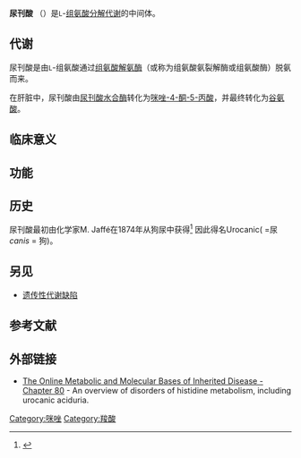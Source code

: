 {{chembox
| verifiedrevid = 436802684
|ImageFile=Urocanic acid.svg
|ImageSize=
|IUPACName=
|OtherNames=
|Section1= {{Chembox Identifiers
| CASNo = 104-98-3
| CASNo_Ref = {{cascite|correct|??}}
|  PubChem = 1178
|  SMILES = C1=C(NC=N1)C=CC(=O)O
|  MeSHName = Urocanic+acid
|  ChEBI_Ref  = {{ebicite|changed|EBI}}|  ChEBI  =  30817
|  ChemSpiderID_Ref  = {{chemspidercite|changed|chemspider}}|  ChemSpiderID  =  643824
|  InChI  =  1/C6H6N2O2/c9-6(10)2-1-5-3-7-4-8-5/h1-4H,(H,7,8)(H,9,10)/b2-1+
|  InChIKey  =  LOIYMIARKYCTBW-OWOJBTEDBA
|  StdInChI_Ref  = {{stdinchicite|changed|chemspider}}|  StdInChI  =  1S/C6H6N2O2/c9-6(10)2-1-5-3-7-4-8-5/h1-4H,(H,7,8)(H,9,10)/b2-1+
|  StdInChIKey_Ref  = {{stdinchicite|changed|chemspider}}|  StdInChIKey  =  LOIYMIARKYCTBW-OWOJBTEDSA-N
}}
|Section2= {{Chembox Properties
|  Formula=C<sub>6</sub>H<sub>6</sub>N<sub>2</sub>O<sub>2</sub>
|  MolarMass=138.124 g/mol
|  Appearance=
|  Density=
|  MeltingPt=225°C
|  BoilingPt=
|  Solubility=
  }}
|Section3= {{Chembox Hazards
|  MainHazards=
|  FlashPt=
|  Autoignition=
  }}
}}
'''尿刊酸''' （{{lang-en|Urocanic acid}}）是<small>L</small>-[[组氨酸|组氨酸]][[分解代谢|分解代谢]]的中间体。

==代谢==
尿刊酸是由<small>L</small>-组氨酸通过[[组氨酸解氨酶|组氨酸解氨酶]]（或称为组氨酸氨裂解酶或组氨酸酶）脱氨而来。

在肝脏中，尿刊酸由[[尿刊酸水合酶|尿刊酸水合酶]]转化为[[咪唑-4-酮-5-丙酸|咪唑-4-酮-5-丙酸]]，并最终转化为[[谷氨酸|谷氨酸]]。

==临床意义==

==功能==

==历史==
尿刊酸最初由化学家M. Jaffé在1874年从狗尿中获得<ref>{{cite journal | last1 = Jaffé | first1 = M. | year = 1874 | title = Concerning a new constituent in the urine of dogs | url = | journal = Ber. Deut. Chem. Ges. | volume = 7 | issue = | pages = 1669–1673 }}</ref> 因此得名Urocanic({{lang-la|urina}} =尿''canis'' = 狗)。

==另见==
* [[遗传性代谢缺陷|遗传性代谢缺陷]]

==参考文献==
{{references}}

==外部链接==
* [https://web.archive.org/web/20070808184119/http://books.mcgraw-hill.com/getommbid.php?isbn=0071459960&template=ommbid&c=80 The Online Metabolic and Molecular Bases of Inherited Disease - Chapter 80] - An overview of disorders of histidine metabolism, including urocanic aciduria.

{{Amino acid metabolism intermediates}}

[[Category:咪唑|Category:咪唑]]
[[Category:羧酸|Category:羧酸]]